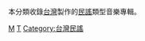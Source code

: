 本分類收錄[[台灣|台灣]]製作的[[民謠|民謠]]類型音樂專輯。

[[Category:台灣各類型音樂專輯|M]]
[[Category:各國民謠音樂專輯|T]]
[[Category:台灣民謠|Category:台灣民謠]]